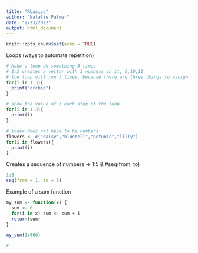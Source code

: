 ```yaml
---
title: "Rbasics"
author: "Natalie Palmer"
date: "2/23/2022"
output: html_document
---
```


```r
knitr::opts_chunk$set(echo = TRUE)
```
Loops (ways to automate repetition)

```r
# Make a loop do something 3 times
# 1:3 creates a vector with 3 numbers in it, 9,10,11
# the loop will run 3 times, because there are three things to assign to i
for(i in 1:3){
  print("orchid")
}

# show the value of i each step of the loop
for(i in 1:3){
  print(i)
}

# index does not have to be numbers
flowers <- c("daisy","bluebell","petunia","lilly")
for(i in flowers){
  print(i)
}

```

Creates a sequence of numbers -> 1:5 &  #seq(from, to)

```r
1:5
seq(from = 1, to = 5)
```

Example of a sum function

```r
my_sum <- function(x) {
  sum <- 0
  for(i in x) sum <- sum + i
  return(sum)
}

my_sum(1:666)

#

```
